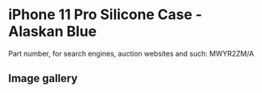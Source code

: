 
# iPhone 11 Pro Silicone Case - Alaskan Blue

Part number, for search engines, auction websites and such: MWYR2ZM/A

## Image gallery

<div style={{ width: "768px" }}>
  <GalleryComponent
    images={[
      {
        original: "/everysource/MWYR2.png",
        thumbnail: "/everypreview/MWYR2.png",
      },
      {
        original: "/everysource/MWYR2_AV1.png",
        thumbnail: "/everypreview/MWYR2_AV1.png",
      },
      {
        original: "/everysource/MWYR2_AV2.png",
        thumbnail: "/everypreview/MWYR2_AV2.png",
      },
      {
        original: "/everysource/MWYR2_AV3.png",
        thumbnail: "/everypreview/MWYR2_AV3.png",
      },
      {
        original: "/everysource/MWYR2_AV4.png",
        thumbnail: "/everypreview/MWYR2_AV4.png",
      },
      {
        original: "/everysource/MWYR2_AV5.png",
        thumbnail: "/everypreview/MWYR2_AV5.png",
      }
    ]}
  />
</div>